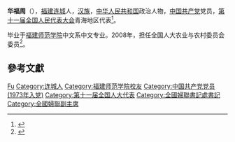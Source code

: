 '''华福周'''（{{bd|1946年||}}），[[福建|福建]][[连城|连城]]人，[[汉族|汉族]]，[[中华人民共和国|中华人民共和国]]政治人物，[[中国共产党|中国共产党]]党员，[[第十一届全国人民代表大会|第十一届全国人民代表大会]]青海地区代表<ref>{{cite web|author=新华网|title=第十一届全国人大代表|url=http://news.xinhuanet.com/ziliao/2008-03/03/content_7708230.htm?node=36628|publisher=新华网|accessdate=2014-01-07|archive-date=2014-01-10|archive-url=https://web.archive.org/web/20140110211415/http://news.xinhuanet.com/ziliao/2008-03/03/content_7708230.htm?node=36628|dead-url=no}}</ref>。

毕业于[[福建师范学院|福建师范学院]]中文系中文专业。2008年，担任全国人大农业与农村委员会委员<ref>{{cite news|title=全国人大代表信息-华福周|url=http://210.82.31.1:8084/delegate/viewDelegate.action?dbid=112566|accessdate=2013-04-05|newspaper=全国人大网|archive-url=https://web.archive.org/web/20120602232324/http://www.npc.gov.cn/delegate/viewDelegate.action?dbid=112566|archive-date=2012-06-02|dead-url=yes}}</ref>。

== 參考文獻 ==
{{reflist}}

{{中国政治人物小作品}}
{{中华全国总工会第十三届执行委员会}}
{{中华全国妇女联合会第七届执行委员会}}
{{中华全国妇女联合会第八届执行委员会}}

{{Authority control}}
{{DEFAULTSORT:Hua华}}
[[Category:华姓|Fu]]
[[Category:连城人|Category:连城人]]
[[Category:福建师范学院校友|Category:福建师范学院校友]]
[[Category:中国共产党党员_(1973年入党)|Category:中国共产党党员 (1973年入党)]]
[[Category:第十一届全国人大代表|Category:第十一届全国人大代表]]
[[Category:全國婦聯書記處書記|Category:全國婦聯書記處書記]]
[[Category:全國婦聯副主席|Category:全國婦聯副主席]]